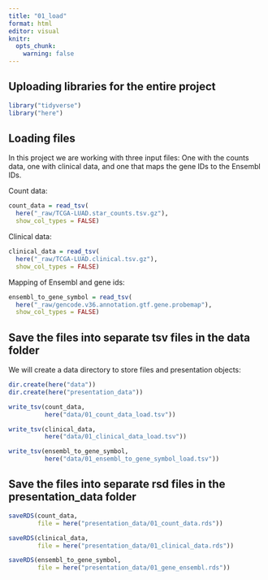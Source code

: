 ```yaml
---
title: "01_load"
format: html
editor: visual
knitr:
  opts_chunk:
    warning: false
---
```


## Uploading libraries for the entire project

```r

library("tidyverse")
library("here")
```

## Loading files

In this project we are working with three input files: One with the counts data, one with clinical data, and one that maps the gene IDs to the Ensembl IDs.

Count data:

```r
count_data = read_tsv(
  here("_raw/TCGA-LUAD.star_counts.tsv.gz"),
  show_col_types = FALSE)
```

Clinical data:

```r

clinical_data = read_tsv(
  here("_raw/TCGA-LUAD.clinical.tsv.gz"),
  show_col_types = FALSE)
```

Mapping of Ensembl and gene ids:

```r
ensembl_to_gene_symbol = read_tsv(
  here("_raw/gencode.v36.annotation.gtf.gene.probemap"),
  show_col_types = FALSE)
```

## Save the files into separate tsv files in the data folder

We will create a data directory to store files and presentation objects:

```r

dir.create(here("data"))
dir.create(here("presentation_data"))
```

```r

write_tsv(count_data, 
          here("data/01_count_data_load.tsv"))
```

```r

write_tsv(clinical_data, 
          here("data/01_clinical_data_load.tsv"))
```

```r

write_tsv(ensembl_to_gene_symbol, 
          here("data/01_ensembl_to_gene_symbol_load.tsv"))
```

## Save the files into separate rsd files in the presentation_data folder

```r

saveRDS(count_data,
        file = here("presentation_data/01_count_data.rds"))
```

```r

saveRDS(clinical_data, 
        file = here("presentation_data/01_clinical_data.rds"))
```

```r

saveRDS(ensembl_to_gene_symbol, 
        file = here("presentation_data/01_gene_ensembl.rds"))
```
